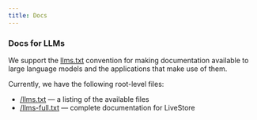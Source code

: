 ```yaml
---
title: Docs
---
```



<CardGrid>
	<LinkCard
		title="Getting Started"
		description="Learn how to get started with LiveStore"
		href="/docs/getting-started/react-web"
	/>
	<LinkCard
		title="Evaluation"
		description="Evaluate LiveStore for your use case"
		href="/docs/evaluation/design-decisions"
	/>
	<LinkCard
		title="Reference"
		description="Reference documentation for LiveStore"
		href="/docs/reference/concepts"
	/>
	<LinkCard
		title="Patterns"
		description="A collection of patterns for using LiveStore in different scenarios"
		href="/docs/patterns/anonymous-user-transition/"
	/>
	<LinkCard
		title="Community"
		description="Community resources for LiveStore"
		href="/docs/misc/community"
	/>
	<LinkCard
		title="Contributing"
		description="Contributing to LiveStore"
		href="/docs/contributing/contributing"
	/>
</CardGrid>

### Docs for LLMs

We support the [llms.txt](https://llmstxt.org/) convention for making documentation available to large language models and the applications that make use of them.

Currently, we have the following root-level files:

- [/llms.txt](/llms.txt) — a listing of the available files
- [/llms-full.txt](/llms-full.txt) — complete documentation for LiveStore
